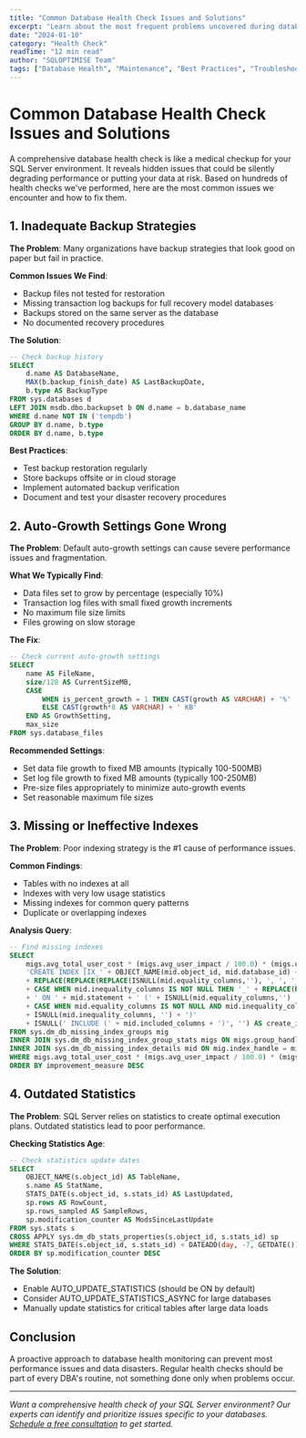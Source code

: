 ```yaml
---
title: "Common Database Health Check Issues and Solutions"
excerpt: "Learn about the most frequent problems uncovered during database health checks and how to resolve them."
date: "2024-01-10"
category: "Health Check"
readTime: "12 min read"
author: "SQLOPTIMISE Team"
tags: ["Database Health", "Maintenance", "Best Practices", "Troubleshooting"]
---
```


# Common Database Health Check Issues and Solutions

A comprehensive database health check is like a medical checkup for your SQL Server environment. It reveals hidden issues that could be silently degrading performance or putting your data at risk. Based on hundreds of health checks we've performed, here are the most common issues we encounter and how to fix them.

## 1. Inadequate Backup Strategies

**The Problem**: Many organizations have backup strategies that look good on paper but fail in practice.

**Common Issues We Find**:
- Backup files not tested for restoration
- Missing transaction log backups for full recovery model databases
- Backups stored on the same server as the database
- No documented recovery procedures

**The Solution**:
```sql
-- Check backup history
SELECT 
    d.name AS DatabaseName,
    MAX(b.backup_finish_date) AS LastBackupDate,
    b.type AS BackupType
FROM sys.databases d
LEFT JOIN msdb.dbo.backupset b ON d.name = b.database_name
WHERE d.name NOT IN ('tempdb')
GROUP BY d.name, b.type
ORDER BY d.name, b.type
```

**Best Practices**:
- Test backup restoration regularly
- Store backups offsite or in cloud storage
- Implement automated backup verification
- Document and test your disaster recovery procedures

## 2. Auto-Growth Settings Gone Wrong

**The Problem**: Default auto-growth settings can cause severe performance issues and fragmentation.

**What We Typically Find**:
- Data files set to grow by percentage (especially 10%)
- Transaction log files with small fixed growth increments
- No maximum file size limits
- Files growing on slow storage

**The Fix**:
```sql
-- Check current auto-growth settings
SELECT 
    name AS FileName,
    size/128 AS CurrentSizeMB,
    CASE 
        WHEN is_percent_growth = 1 THEN CAST(growth AS VARCHAR) + '%'
        ELSE CAST(growth*8 AS VARCHAR) + ' KB'
    END AS GrowthSetting,
    max_size
FROM sys.database_files
```

**Recommended Settings**:
- Set data file growth to fixed MB amounts (typically 100-500MB)
- Set log file growth to fixed MB amounts (typically 100-250MB)
- Pre-size files appropriately to minimize auto-growth events
- Set reasonable maximum file sizes

## 3. Missing or Ineffective Indexes

**The Problem**: Poor indexing strategy is the #1 cause of performance issues.

**Common Findings**:
- Tables with no indexes at all
- Indexes with very low usage statistics
- Missing indexes for common query patterns
- Duplicate or overlapping indexes

**Analysis Query**:
```sql
-- Find missing indexes
SELECT 
    migs.avg_total_user_cost * (migs.avg_user_impact / 100.0) * (migs.user_seeks + migs.user_scans) AS improvement_measure,
    'CREATE INDEX [IX_' + OBJECT_NAME(mid.object_id, mid.database_id) + '_' 
    + REPLACE(REPLACE(REPLACE(ISNULL(mid.equality_columns,''), ', ', '_'), '[', ''), ']', '') 
    + CASE WHEN mid.inequality_columns IS NOT NULL THEN '_' + REPLACE(REPLACE(REPLACE(mid.inequality_columns, ', ', '_'), '[', ''), ']', '') ELSE '' END + ']'
    + ' ON ' + mid.statement + ' (' + ISNULL(mid.equality_columns,'')
    + CASE WHEN mid.equality_columns IS NOT NULL AND mid.inequality_columns IS NOT NULL THEN ',' ELSE '' END
    + ISNULL(mid.inequality_columns, '') + ')' 
    + ISNULL(' INCLUDE (' + mid.included_columns + ')', '') AS create_index_statement
FROM sys.dm_db_missing_index_groups mig
INNER JOIN sys.dm_db_missing_index_group_stats migs ON migs.group_handle = mig.index_group_handle
INNER JOIN sys.dm_db_missing_index_details mid ON mig.index_handle = mid.index_handle
WHERE migs.avg_total_user_cost * (migs.avg_user_impact / 100.0) * (migs.user_seeks + migs.user_scans) > 10
ORDER BY improvement_measure DESC
```

## 4. Outdated Statistics

**The Problem**: SQL Server relies on statistics to create optimal execution plans. Outdated statistics lead to poor performance.

**Checking Statistics Age**:
```sql
-- Check statistics update dates
SELECT 
    OBJECT_NAME(s.object_id) AS TableName,
    s.name AS StatName,
    STATS_DATE(s.object_id, s.stats_id) AS LastUpdated,
    sp.rows AS RowCount,
    sp.rows_sampled AS SampleRows,
    sp.modification_counter AS ModsSinceLastUpdate
FROM sys.stats s
CROSS APPLY sys.dm_db_stats_properties(s.object_id, s.stats_id) sp
WHERE STATS_DATE(s.object_id, s.stats_id) < DATEADD(day, -7, GETDATE())
ORDER BY sp.modification_counter DESC
```

**The Solution**:
- Enable AUTO_UPDATE_STATISTICS (should be ON by default)
- Consider AUTO_UPDATE_STATISTICS_ASYNC for large databases
- Manually update statistics for critical tables after large data loads

## Conclusion

A proactive approach to database health monitoring can prevent most performance issues and data disasters. Regular health checks should be part of every DBA's routine, not something done only when problems occur.

---

*Want a comprehensive health check of your SQL Server environment? Our experts can identify and prioritize issues specific to your databases. [Schedule a free consultation](https://outlook.office.com/book/SQLOPTIMISE@NETORGFT9176567.onmicrosoft.com/) to get started.*